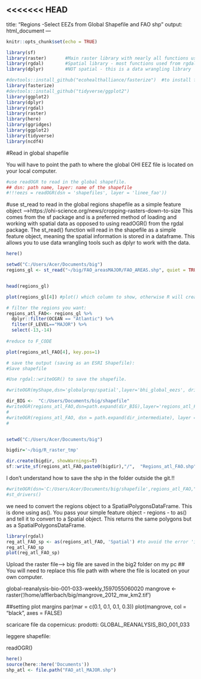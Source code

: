 <<<<<<< HEAD
---
title: "Regions -Select EEZs from Global Shapefile and FAO shp"
output: html_document
---

```r

knitr::opts_chunk$set(echo = TRUE)

library(sf)
library(raster)       #Main raster library with nearly all functions used in this analysis
library(rgdal)        #Spatial library - most functions used from rgdal are for vectors (shapefiles)
library(dplyr)        #NOT spatial - this is a data wrangling library

#devtools::install_github("ecohealthalliance/fasterize")  #to install fasterize you need to run this line
library(fasterize)
#devtools::install_github("tidyverse/ggplot2")
library(ggplot2)
library(dplyr)
library(rgdal)
library(raster)
library(here)
library(ggridges)
library(ggplot2)
library(tidyverse)
library(ncdf4)

```


#Read in global shapefile

You will have to point the path to where the global OHI EEZ file is located on your local computer.

```r
#use readOGR to read in the global shapefile. 
## dsn: path name, layer: name of the shapefile
#!!!eezs = readOGR(dsn = 'shapefiles', layer = 'linee_fao'))

```
#use st_read to read in the global regions shapefile as a simple feature object -->https://ohi-science.org/news/cropping-rasters-down-to-size 
This comes from the sf package and is a preferred method of loading and working with spatial data as opposed to using readOGR() from the rgdal package. The st_read() function will read in the shapefile as a simple feature object, meaning the spatial information is stored in a dataframe. This allows you to use data wrangling tools such as dplyr to work with the data.
```r
here()

setwd("C:/Users/Acer/Documents/big")
regions_gl <- st_read("~/big/FAO_areasMAJOR/FAO_AREAS.shp", quiet = TRUE)


head(regions_gl)
```
```r
plot(regions_gl[4]) #plot() which column to show, otherwise R will create a plot for every column, which we do not need
```
```r
# filter the regions you want:
regions_atl_FAO<- regions_gl %>% 
  dplyr::filter(OCEAN == "Atlantic") %>% 
  filter(F_LEVEL=="MAJOR") %>% 
  select(-13,-14) 
  
#reduce to F_CODE

plot(regions_atl_FAO[4], key.pos=1)
```
```r
# save the output (saving as an ESRI Shapefile):
#Save shapefile

#Use rgdal::writeOGR() to save the shapefile. 

#writeOGR(myShape,dsn='globalprep/spatial',layer='bhi_global_eezs', driver = "ESRI Shapefile") #Set the driver equal to ESRI Shapefile.

dir_BIG <-  "C:/Users/Documents/big/shapefile"
#writeOGR(regions_atl_FAO,dsn=path.expand(dir_BIG),layer='regions_atl_FAO', driver = 'ESRI #Shapefile',overwrite_layer=TRUE )
#
#writeOGR(regions_atl_FAO, dsn = path.expand(dir_intermediate), layer = 'bhi_transf', driver = #'ESRI Shapefile', overwrite = TRUE) 
#


setwd("C:/Users/Acer/Documents/big")

bigdir='~/big/R_raster_tmp' 

dir.create(bigdir, showWarnings=T)
sf::write_sf(regions_atl_FAO,paste0(bigdir),"/",  "Regions_atl_FAO.shp", driver = "ESRI Shapefile")#if you want to re-run, delete the file in the folder
```

I don't understand how to save the shp in the folder outside the git.!!


```r
#writeOGR(dsn='C:/Users/Acer/Documents/big/shapefile',regions_atl_FAO,"Regions_atl_FAO.shp", driver #= "ESRI Shapefile")#if riteOGR(myShape,dsn='globalprep/spatial',layer='bhi_global_eezs', driver = #"ESRI Shapefile") 
#st_drivers()
```

we need to convert the regions object to a SpatialPolygonsDataFrame. This is done using as(). You pass your simple feature object - regions - to as() and tell it to convert to a Spatial object. This returns the same polygons but as a SpatialPolygonsDataFrame.
```r
library(rgdal)
reg_atl_FAO_sp <- as(regions_atl_FAO, 'Spatial') #to avoid the error 'invalid multibyte string' delete the special chr (french and spanish name)
reg_atl_FAO_sp
plot(reg_atl_FAO_sp)
```

Upload the raster file--> big file are saved in the big2 folder on my pc
## You will need to replace this file path with where the file is located on your own computer.


global-reanalysis-bio-001-033-weekly_1597055060020
mangrove <- raster('/home/afflerbach/big/mangrove_2012_mw_km2.tif')

##setting plot margins
par(mar = c(0.1, 0.1, 0.1, 0.3))
plot(mangrove, col = "black", axes = FALSE)


scaricare file da copernicus:
prodotti: GLOBAL_REANALYSIS_BIO_001_033

leggere shapefile:

readOGR()
```r
here()
source(here::here('Documents'))
shp_atl <- file.path("FAO_atl_MAJOR.shp")


```


